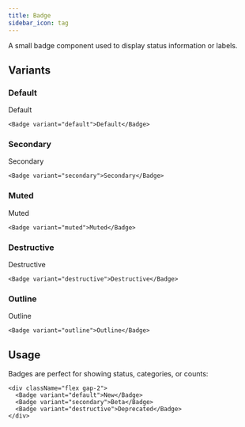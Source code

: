 ```yaml
---
title: Badge
sidebar_icon: tag
---
```



A small badge component used to display status information or labels.

## Variants

### Default

<Badge variant="default">Default</Badge>

```tsx
<Badge variant="default">Default</Badge>
```

### Secondary

<Badge variant="secondary">Secondary</Badge>

```tsx
<Badge variant="secondary">Secondary</Badge>
```

### Muted

<Badge variant="muted">Muted</Badge>

```tsx
<Badge variant="muted">Muted</Badge>
```

### Destructive

<Badge variant="destructive">Destructive</Badge>

```tsx
<Badge variant="destructive">Destructive</Badge>
```

### Outline

<Badge variant="outline">Outline</Badge>

```tsx
<Badge variant="outline">Outline</Badge>
```

## Usage

Badges are perfect for showing status, categories, or counts:

```tsx
<div className="flex gap-2">
  <Badge variant="default">New</Badge>
  <Badge variant="secondary">Beta</Badge>
  <Badge variant="destructive">Deprecated</Badge>
</div>
```
